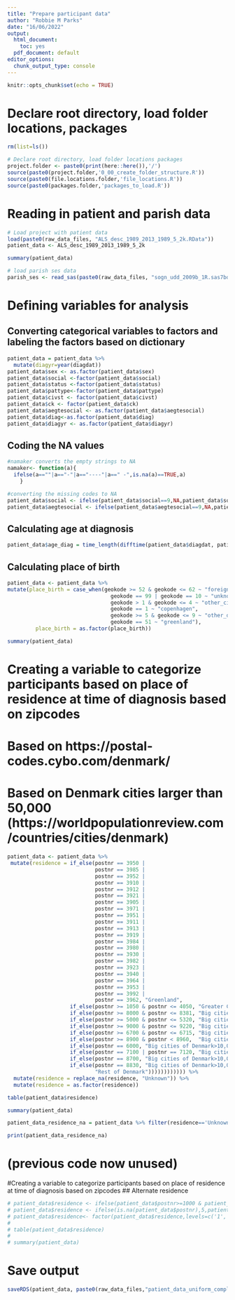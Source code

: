 ```yaml
---
title: "Prepare participant data"
author: "Robbie M Parks"
date: "16/06/2022"
output:
  html_document: 
    toc: yes
  pdf_document: default
editor_options: 
  chunk_output_type: console
---
```


```r
knitr::opts_chunk$set(echo = TRUE)
```

# Declare root directory, load folder locations, packages
```r
rm(list=ls())

# Declare root directory, load folder locations packages
project.folder <- paste0(print(here::here()),'/')
source(paste0(project.folder,'0_00_create_folder_structure.R'))
source(paste0(file.locations.folder,'file_locations.R'))
source(paste0(packages.folder,'packages_to_load.R'))
```

# Reading in patient and parish data
```r
# Load project with patient data
load(paste0(raw_data_files, "ALS_desc_1989_2013_1989_5_2k.RData"))
patient_data <- ALS_desc_1989_2013_1989_5_2k 

summary(patient_data)

# load parish ses data
parish_ses <- read_sas(paste0(raw_data_files, "sogn_udd_2009b_1R.sas7bdat"), NULL)
```

# Defining variables for analysis
## Converting categorical variables to factors and labeling the factors based on dictionary
```r
patient_data = patient_data %>%
  mutate(diagyr=year(diagdat))
patient_data$sex <- as.factor(patient_data$sex)
patient_data$social <-factor(patient_data$social)
patient_data$status <-factor(patient_data$status)
patient_data$pattype<-factor(patient_data$pattype)
patient_data$civst <- factor(patient_data$civst)
patient_data$ck <- factor(patient_data$ck)
patient_data$aegtesocial <- as.factor(patient_data$aegtesocial)
patient_data$diag<-as.factor(patient_data$diag)
patient_data$diagyr <- as.factor(patient_data$diagyr)
```

## Coding the NA values
```r
#namaker converts the empty strings to NA
namaker<- function(a){
  ifelse(a==""|a=="-"|a=="----"|a==" -",is.na(a)==TRUE,a)
    }

#converting the missing codes to NA
patient_data$social <- ifelse(patient_data$social==9,NA,patient_data$social)
patient_data$aegtesocial <- ifelse(patient_data$aegtesocial==9,NA,patient_data$aegtesocial)
```

## Calculating age at diagnosis
```r
patient_data$age_diag = time_length(difftime(patient_data$diagdat, patient_data$bdate), unit = "years")
```

## Calculating place of birth 
```r
patient_data <- patient_data %>%
mutate(place_birth = case_when(geokode >= 52 & geokode <= 62 ~ "foreign",
                                 geokode == 99 | geokode == 10 ~ "unknown",
                                 geokode > 1 & geokode <= 4 ~ "other_cities",
                                 geokode == 1 ~ "copenhagen",
                                 geokode >= 5 & geokode <= 9 ~ "other_dk",
                                 geokode == 51 ~ "greenland"),
         place_birth = as.factor(place_birth))

summary(patient_data)
```

# Creating a variable to categorize participants based on place of residence at time of diagnosis based on zipcodes
# Based on https://postal-codes.cybo.com/denmark/
# Based on Denmark cities larger than 50,000 (https://worldpopulationreview.com/countries/cities/denmark)
```r
patient_data <- patient_data %>%
 mutate(residence = if_else(postnr == 3950 |
                            postnr == 3985 |
                            postnr == 3952 |
                            postnr == 3910 |
                            postnr == 3912 |
                            postnr == 3921 |
                            postnr == 3905 |
                            postnr == 3971 |
                            postnr == 3951 |
                            postnr == 3911 |
                            postnr == 3913 |
                            postnr == 3919 |
                            postnr == 3984 |
                            postnr == 3980 |
                            postnr == 3930 |
                            postnr == 3982 |
                            postnr == 3923 |
                            postnr == 3940 |
                            postnr == 3964 |
                            postnr == 3953 |
                            postnr == 3992 |
                            postnr == 3962, "Greenland",
                    if_else(postnr >= 1050 & postnr <= 4050, "Greater Copenhagen", # Copenhagen, Capital Region of Denmark
                    if_else(postnr >= 8000 & postnr <= 8381, "Big cities of Denmark>10,000", # Aarhus
                    if_else(postnr >= 5000 & postnr <= 5320, "Big cities of Denmark>10,000", # Odense
                    if_else(postnr >= 9000 & postnr <= 9220, "Big cities of Denmark>10,000", # Aalborg
                    if_else(postnr >= 6700 & postnr <= 6715, "Big cities of Denmark>10,000", # Esbjerg
                    if_else(postnr >= 8900 & postnr < 8960,  "Big cities of Denmark>10,000", # Randers
                    if_else(postnr == 6000, "Big cities of Denmark>10,000",                  # Kolding
                    if_else(postnr == 7100 | postnr == 7120, "Big cities of Denmark>10,000", # Vejle
                    if_else(postnr == 8700, "Big cities of Denmark>10,000", # Horsens
                    if_else(postnr == 8830, "Big cities of Denmark>10,000", # Randers
                            "Rest of Denmark")))))))))))) %>%
  mutate(residence = replace_na(residence, "Unknown")) %>%
  mutate(residence = as.factor(residence))

table(patient_data$residence)

summary(patient_data)

patient_data_residence_na = patient_data %>% filter(residence=='Unknown')

print(patient_data_residence_na)
```

# (previous code now unused)
#Creating a variable to categorize participants based on place of residence at time of diagnosis based on zipcodes
## Alternate residence 
```r
# patient_data$residence <- ifelse(patient_data$postnr>=1000 & patient_data$postnr<2500, 1, ifelse(patient_data$postnr==8722|patient_data$postnr==4690|patient_data$postnr==2800|patient_data$postnr==8300|patient_data$postnr==2791|patient_data$postnr==9500|patient_data$postnr==2640|patient_data$postnr==7600|patient_data$postnr==3060|patient_data$postnr==9700|patient_data$postnr==4760|patient_data$postnr==3300|patient_data$postnr==6800|patient_data$postnr==7700|patient_data$postnr==3500|patient_data$postnr==2625|patient_data$postnr==2665|patient_data$postnr==8660|patient_data$postnr==5500|patient_data$postnr==3700|patient_data$postnr==4900|patient_data$postnr==8500|patient_data$postnr==3600|patient_data$postnr==7430|patient_data$postnr==2680|patient_data$postnr==4220|patient_data$postnr==5800|patient_data$postnr==4400|patient_data$postnr==6200|patient_data$postnr==4800|patient_data$postnr==3520|patient_data$postnr==3460|patient_data$postnr==2635|patient_data$postnr==3660|patient_data$postnr==4100|patient_data$postnr==4129|patient_data$postnr==2600|patient_data$postnr==7800|patient_data$postnr==6100|patient_data$postnr==9400|patient_data$postnr==9900|patient_data$postnr==4300|patient_data$postnr==9800|patient_data$postnr==6400|patient_data$postnr==5700|patient_data$postnr==2610|patient_data$postnr==2620|patient_data$postnr==3400|patient_data$postnr==2630|patient_data$postnr==4200|patient_data$postnr==7500|patient_data$postnr==4600|patient_data$postnr==8800|patient_data$postnr==3000|patient_data$postnr==2970|patient_data$postnr==7000|patient_data$postnr==7007|patient_data$postnr==7029|patient_data$postnr==2720|patient_data$postnr==2750|patient_data$postnr==2920|patient_data$postnr==4700|patient_data$postnr==8600|patient_data$postnr==4000|patient_data$postnr==7400|patient_data$postnr==7429|patient_data$postnr==7429|patient_data$postnr==2670|patient_data$postnr==2650|patient_data$postnr==8700|patient_data$postnr==7100|patient_data$postnr==7120|patient_data$postnr==6000|patient_data$postnr==8960|patient_data$postnr==8900|patient_data$postnr==6715|patient_data$postnr==6700|patient_data$postnr==9220|patient_data$postnr==9000|patient_data$postnr==5270|patient_data$postnr==5000|patient_data$postnr==8000|patient_data$postnr==8210, 2,ifelse(patient_data$postnr>=3900 & patient_data$postnr<3993,3,ifelse(is.na(patient_data$postnr),5,4))) ) 
# patient_data$residence <- ifelse(is.na(patient_data$postnr),5,patient_data$residence)
# patient_data$residence<- factor(patient_data$residence,levels=c('1','2','3','4','5'), labels=c("Greater Copenhagen", "Big cities of Denmark>10,000","Greenland", "Rest of Denmark","Unknown"))
# 
# table(patient_data$residence)
# 
# summary(patient_data)
```

# Save output
```r
saveRDS(patient_data, paste0(raw_data_files,"patient_data_uniform_complete.rds"))
```

